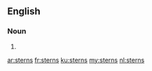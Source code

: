 {{also|Sterns}}
==English==

===Noun===
{{head|en|noun plural form}}

# {{plural of|stern|lang=en}}

[[ar:sterns]]
[[fr:sterns]]
[[ku:sterns]]
[[my:sterns]]
[[nl:sterns]]